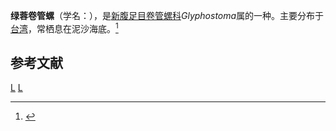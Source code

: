 {{Speciesbox
| taxon = Glyphostoma lyuhrurngae
| binomial_authority = Lai, 2005
}}
'''绿蓉卷管螺'''（学名：''{{lang|la|Glyphostoma lyuhrurngae}}''），是[[新腹足目|新腹足目]][[卷管螺科|卷管螺科]]''Glyphostoma''属的一种。主要分布于[[台湾|台湾]]，常栖息在泥沙海底。<ref>{{cite web|url=http://shell.sinica.edu.tw/chinese/shellbase_detail.php?science_no=3345|title=国际贝库：绿蓉卷管螺|publisher=台湾贝类资料库|accessdate=2009-08-11}}</ref>

== 参考文献 ==
{{reflist}}

{{taxonbar}}
[[Category:_2005年描述的动物|L]]
[[Category:捲管螺科|L]]